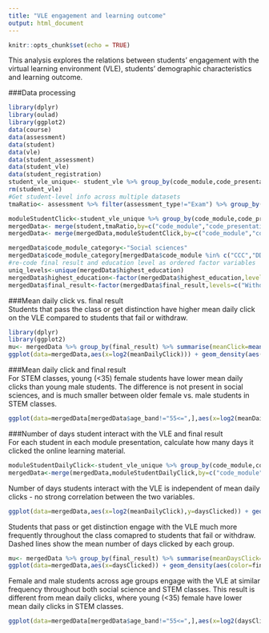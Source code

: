 ```yaml
---
title: "VLE engagement and learning outcome"
output: html_document
---
```


```r
knitr::opts_chunk$set(echo = TRUE)
```
This analysis explores the relations between students' engagement with the virtual learning environment (VLE), students' demographic characteristics and learning outcome.  
   
###Data processing
```r
library(dplyr)
library(oulad)
library(ggplot2)
data(course)
data(assessment)
data(student)
data(vle)
data(student_assessment)
data(student_vle)
data(student_registration)
student_vle_unique<- student_vle %>% group_by(code_module,code_presentation,id_student,id_site,date) %>% summarise(sum_click=sum(sum_click))
rm(student_vle)
#Get student-level info across multiple datasets
tmaRatio<- assessment %>% filter(assessment_type!="Exam") %>% group_by(code_module,code_presentation) %>% summarise(tma=mean(assessment_type=="TMA"))

moduleStudentClick<-student_vle_unique %>% group_by(code_module,code_presentation,id_student) %>% summarise(meanDailyClick=sum(sum_click)/n_distinct(date))
mergedData<- merge(student,tmaRatio,by=c("code_module","code_presentation"))
mergedData<- merge(mergedData,moduleStudentClick,by=c("code_module","code_presentation","id_student"))

mergedData$code_module_category<-"Social sciences"
mergedData$code_module_category[mergedData$code_module %in% c("CCC","DDD","EEE","FFF")]<-"STEM"
#re-code final result and education level as ordered factor variables
uniq_levels<-unique(mergedData$highest_education)
mergedData$highest_education<-factor(mergedData$highest_education,levels=uniq_levels[c(5,2,3,1,4)],ordered=T)
mergedData$final_result<-factor(mergedData$final_result,levels=c("Withdrawn","Fail","Pass","Distinction"),ordered = T)

```

###Mean daily click vs. final result  
Students that pass the class or get distinction have higher mean daily click on the VLE compared to students that fail or withdraw. 
```r
library(dplyr)
library(ggplot2)
mu<- mergedData %>% group_by(final_result) %>% summarise(meanClick=mean(log2(meanDailyClick)))
ggplot(data=mergedData,aes(x=log2(meanDailyClick))) + geom_density(aes(color=final_result),alpha=0.3,size=1) + geom_vline(data=mu, aes(xintercept=meanClick, color=final_result),linetype="dashed")
```

###Mean daily click and final result  
For STEM classes, young (<35) female students have lower mean daily clicks than young male students. The difference is not present in social sciences, and is much smaller between older female vs. male students in STEM classes.  
```r
ggplot(data=mergedData[mergedData$age_band!="55<=",],aes(x=log2(meanDailyClick))) + geom_density(aes(color=gender)) + facet_wrap(age_band~code_module_category)
```

###Number of days student interact with the VLE  and final result  
For each student in each module presentation, calculate how many days it clicked the online learning material.  
```r
moduleStudentDailyClick<-student_vle_unique %>% group_by(code_module,code_presentation,id_student,date) %>% summarise(totalClick=sum(sum_click)) %>% summarise(daysClicked=n_distinct(date))
mergedData<-merge(mergedData,moduleStudentDailyClick,by=c("code_module","code_presentation","id_student"))
```
Number of days students interact with the VLE is independent of mean daily clicks - no strong correlation between the two variables.    
```r
ggplot(data=mergedData,aes(x=log2(meanDailyClick),y=daysClicked)) + geom_hex()
```
Students that pass or get distinction engage with the VLE much more frequently throughout the class comapred to students that fail or withdraw. Dashed lines show the mean number of days clicked by each group.  
```r
mu<- mergedData %>% group_by(final_result) %>% summarise(meanDaysClick=median(daysClicked))
ggplot(data=mergedData,aes(x=daysClicked)) + geom_density(aes(color=final_result),alpha=0.3,size=1) + geom_vline(data=mu, aes(xintercept=meanDaysClick, color=final_result),linetype="dashed")
```

Female and male students across age groups engage with the VLE at similar frequency throughout both social science and STEM classes. This result is different from mean daily clicks, where young (<35) female have lower mean daily clicks in STEM classes.   
```r
ggplot(data=mergedData[mergedData$age_band!="55<=",],aes(x=log2(daysClicked))) + geom_density(aes(color=gender)) + facet_wrap(age_band~code_module_category)
```